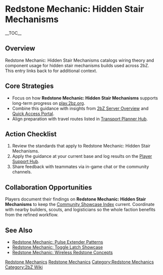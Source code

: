 {{Short description|Redstone Mechanic: Hidden Stair Mechanisms catalogs wiring theory and component usage for hidden stair mechanisms builds used across 2bZ}}
= Redstone Mechanic: Hidden Stair Mechanisms =
{{2bZ Navbox}}
__TOC__

== Overview ==
Redstone Mechanic: Hidden Stair Mechanisms catalogs wiring theory and component usage for
hidden stair mechanisms builds used across 2bZ. This entry links back to
[[Category:Redstone Mechanics|Redstone Mechanics]] for additional context.

== Core Strategies ==
* Focus on how '''Redstone Mechanic: Hidden Stair Mechanisms''' supports long-term progress on [[play.2bz.org]].
* Combine this guidance with insights from [[2bZ Server Overview]] and [[Quick Access Portal]].
* Align preparation with travel routes listed in [[Transport Planner Hub]].

== Action Checklist ==
# Review the [[Category:Redstone Mechanics|Redstone Mechanics]] standards that apply to Redstone Mechanic: Hidden Stair Mechanisms.
# Apply the guidance at your current base and log results on the [[Player Support Hub]].
# Share feedback with teammates via in-game chat or the community channels.

== Collaboration Opportunities ==
Players document their findings on '''Redstone Mechanic: Hidden Stair Mechanisms''' to
keep the [[Community Showcase Index]] current. Coordinate with nearby builders, scouts,
and logisticians so the whole faction benefits from the refined workflow.

== See Also ==
* [[Redstone Mechanic: Pulse Extender Patterns]]
* [[Redstone Mechanic: Toggle Latch Showcase]]
* [[Redstone Mechanic: Wireless Redstone Concepts]]

[[Category:Redstone Mechanics]]
[[Category:2bZ Wiki]]
